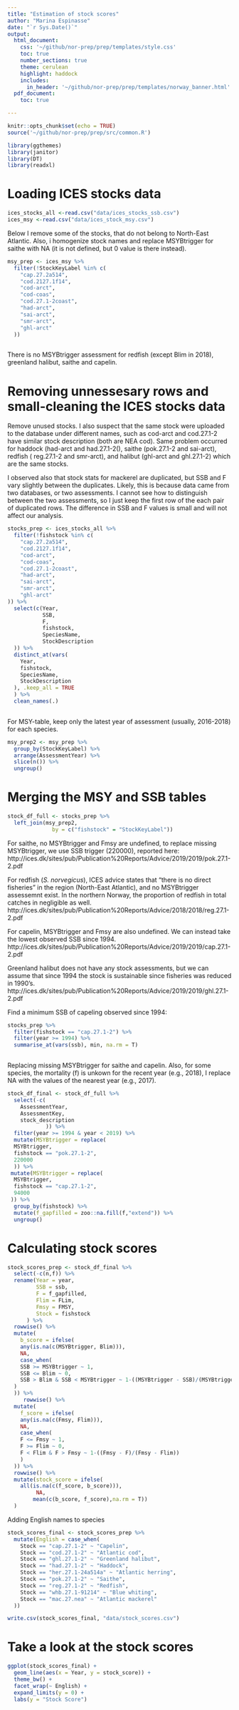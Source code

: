 ```yaml
---
title: "Estimation of stock scores"
author: "Marina Espinasse"
date: "`r Sys.Date()`"
output:
  html_document:
    css: '~/github/nor-prep/prep/templates/style.css'
    toc: true
    number_sections: true
    theme: cerulean
    highlight: haddock
    includes: 
      in_header: '~/github/nor-prep/prep/templates/norway_banner.html'
  pdf_document:
    toc: true

---
```

```r
knitr::opts_chunk$set(echo = TRUE)
source('~/github/nor-prep/prep/src/common.R')
```

```r
library(ggthemes)
library(janitor)
library(DT)
library(readxl)
```

# Loading ICES stocks data
```r
ices_stocks_all <-read.csv("data/ices_stocks_ssb.csv")
ices_msy <-read.csv("data/ices_stock_msy.csv")
```

Below I remove some of the stocks, that do not belong to North-East Atlantic. Also, i homogenize stock names and replace MSYBtrigger for saithe with NA (it is not defined, but 0 value is there instead). 
```r
msy_prep <- ices_msy %>% 
  filter(!StockKeyLabel %in% c(
    "cap.27.2a514", 	
    "cod.2127.1f14",
    "cod-arct",
    "cod-coas",
    "cod.27.1-2coast",
    "had-arct",
    "sai-arct",
    "smr-arct",
    "ghl-arct"
  )) 
  
```
There is no MSYBtrigger assessment for redfish (except Blim in 2018), greenland halibut, saithe  and capelin.


# Removing unnessesary rows and small-cleaning the ICES stocks data

Remove unused stocks.
I also suspect that the same stock were uploaded to the database under different names, such as cod-arct and cod.27.1-2 have similar stock description (both are NEA cod). Same problem occurred for haddock  (had-arct and had.27.1-2(), saithe (pok.27.1-2 and sai-arct),  redfish (	reg.27.1-2 and smr-arct), and halibut (ghl-arct and  ghl.27.1-2) which are the same stocks.

I observed also that stock stats for mackerel are duplicated, but SSB and F vary slightly between the duplicates. Likely, this is because data came from two databases, or two assessments. I cannot see how to distinguish between the two assessments, so I just keep the first row of the each pair of duplicated rows. The difference in SSB and F values is small and will not affect our analysis. 

```r
stocks_prep <- ices_stocks_all %>% 
  filter(!fishstock %in% c(
    "cap.27.2a514", 	
    "cod.2127.1f14",
    "cod-arct",
    "cod-coas",
    "cod.27.1-2coast",
    "had-arct",
    "sai-arct",
    "smr-arct",
    "ghl-arct"
)) %>% 
  select(c(Year, 
           SSB,
           F,
           fishstock,
           SpeciesName,
           StockDescription
  )) %>%
  distinct_at(vars(
    Year,
    fishstock,
    SpeciesName, 
    StockDescription
  ), .keep_all = TRUE
  ) %>% 
  clean_names(.) 
  
```


For MSY-table, keep only the latest year of assessment (usually, 2016-2018) for each species.

```r
msy_prep2 <- msy_prep %>%
  group_by(StockKeyLabel) %>% 
  arrange(AssessmentYear) %>% 
  slice(n()) %>% 
  ungroup()
```

# Merging the MSY and SSB tables
```r
stock_df_full <- stocks_prep %>% 
  left_join(msy_prep2, 
              by = c("fishstock" = "StockKeyLabel"))
```

For saithe, no MSYBtrigger  and Fmsy are undefined, to replace missing MSYBtrigger, we use SSB trigger  (220000), reported here:
http://ices.dk/sites/pub/Publication%20Reports/Advice/2019/2019/pok.27.1-2.pdf 


For redfish (*S. norvegicus*), ICES advice states that "there is no direct fisheries" in the region (North-East Atlantic), and no MSYBtrigger assessemnt exist. In the northern Norway, the proportion of redfish in total catches in negligible as well.
http://ices.dk/sites/pub/Publication%20Reports/Advice/2018/2018/reg.27.1-2.pdf

For capelin, MSYBtrigger and Fmsy are also undefined. We can instead take the lowest observed SSB since 1994.
http://ices.dk/sites/pub/Publication%20Reports/Advice/2019/2019/cap.27.1-2.pdf


Greenland halibut does not have any stock assessments, but we can assume that since 1994 the stock is sustainable since fisheries was reduced in 1990's.
http://ices.dk/sites/pub/Publication%20Reports/Advice/2019/2019/ghl.27.1-2.pdf

Find a minimum SSB of capeling observed since 1994:
```r
stocks_prep %>% 
  filter(fishstock == "cap.27.1-2") %>% 
  filter(year >= 1994) %>% 
  summarise_at(vars(ssb), min, na.rm = T)
  
```

Replacing missing MSYBtrigger for saithe and capelin.
Also, for some species, the mortality (f) is unkown for the recent year (e.g., 2018), I replace NA with the values of the nearest year (e.g., 2017). 

```r
stock_df_final <- stock_df_full %>% 
  select(-c(
    AssessmentYear, 
    AssessmentKey, 
    stock_description
            )) %>% 
  filter(year >= 1994 & year < 2019) %>% 
  mutate(MSYBtrigger = replace(
  MSYBtrigger, 
  fishstock == "pok.27.1-2",
  220000
  )) %>% 
 mutate(MSYBtrigger = replace(
  MSYBtrigger, 
  fishstock == "cap.27.1-2",
  94000	
 )) %>% 
  group_by(fishstock) %>% 
  mutate(f_gapfilled = zoo::na.fill(f,"extend")) %>% 
  ungroup()
```

# Calculating stock scores
```r
stock_scores_prep <- stock_df_final %>% 
  select(-c(n,f)) %>% 
  rename(Year = year,
         SSB = ssb,
         F = f_gapfilled,
         Flim = FLim,
         Fmsy = FMSY,
         Stock = fishstock
      ) %>% 
  rowwise() %>% 
  mutate(
    b_score = ifelse(
    any(is.na(c(MSYBtrigger, Blim))),
    NA,
    case_when(
    SSB >= MSYBtrigger ~ 1,
    SSB <= Blim ~ 0,
    SSB > Blim & SSB < MSYBtrigger ~ 1-((MSYBtrigger - SSB)/(MSYBtrigger - Blim))
  )
  )) %>% 
     rowwise() %>% 
  mutate(
    f_score = ifelse(
    any(is.na(c(Fmsy, Flim))),
    NA, 
    case_when(
    F <= Fmsy ~ 1,
    F >= Flim ~ 0,
    F < Flim & F > Fmsy ~ 1-((Fmsy - F)/(Fmsy - Flim))
    )
  )) %>% 
  rowwise() %>%
  mutate(stock_score = ifelse(
    all(is.na(c(f_score, b_score))), 
         NA,
        mean(c(b_score, f_score),na.rm = T))
  )
```
  
Adding English names to species
```r
stock_scores_final <- stock_scores_prep %>% 
  mutate(English = case_when(
    Stock == "cap.27.1-2" ~ "Capelin",
    Stock == "cod.27.1-2" ~ "Atlantic cod",
    Stock == "ghl.27.1-2" ~ "Greenland halibut",
    Stock == "had.27.1-2" ~ "Haddock",
    Stock == "her.27.1-24a514a" ~ "Atlantic herring",
    Stock == "pok.27.1-2" ~ "Saithe",
    Stock == "reg.27.1-2" ~ "Redfish",
    Stock == "whb.27.1-91214" ~ "Blue whiting",
    Stock == "mac.27.nea" ~ "Atlantic mackerel"
  )) 

write.csv(stock_scores_final, "data/stock_scores.csv")

```


# Take a look at the stock scores
```r
ggplot(stock_scores_final) +
  geom_line(aes(x = Year, y = stock_score)) +
  theme_bw() +
  facet_wrap(~ English) +
  expand_limits(y = 0) +
  labs(y = "Stock Score") 
```

  
  
  


